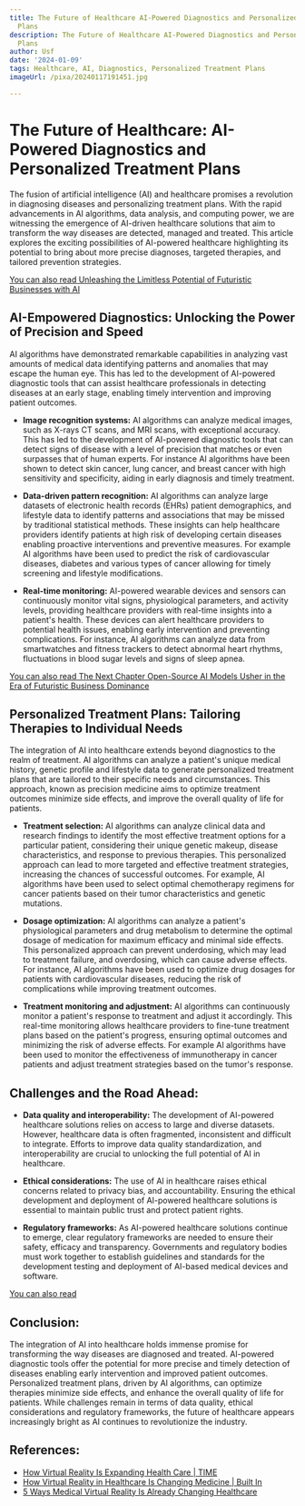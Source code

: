 ```yaml
---
title: The Future of Healthcare AI-Powered Diagnostics and Personalized Treatment
  Plans
description: The Future of Healthcare AI-Powered Diagnostics and Personalized Treatment
  Plans
author: Usf
date: '2024-01-09'
tags: Healthcare, AI, Diagnostics, Personalized Treatment Plans
imageUrl: /pixa/20240117191451.jpg

---
```

# **The Future of Healthcare: AI-Powered Diagnostics and Personalized Treatment  Plans**

The fusion  of artificial intelligence (AI)  and healthcare promises a  revolution in diagnosing  diseases and personalizing  treatment plans. With the rapid advancements in  AI algorithms, data analysis, and computing power, we are witnessing the emergence of AI-driven healthcare solutions that aim to transform the way diseases are detected, managed and treated.  This article explores the  exciting possibilities of AI-powered healthcare highlighting its potential to bring about more precise diagnoses, targeted therapies, and tailored prevention strategies.

[You can also  read Unleashing the Limitless  Potential of Futuristic Businesses with AI](Unleashing%20the%20Limitless%20Potential%20of%20Futuristic%20Businesses%20with%20AI)


## **AI-Empowered Diagnostics:  Unlocking  the Power of Precision and Speed**

AI algorithms have demonstrated remarkable capabilities in  analyzing vast amounts of medical  data identifying  patterns  and anomalies that may escape the human eye.  This has led  to the development of AI-powered diagnostic tools that can assist healthcare professionals in detecting diseases at an early stage, enabling timely intervention and improving patient  outcomes.

- **Image recognition systems:** AI algorithms can analyze medical images, such  as X-rays CT scans, and MRI scans, with exceptional accuracy. This has led to the development of  AI-powered diagnostic tools that can detect signs of disease with  a level of  precision that matches or even  surpasses that of human experts. For instance AI algorithms have been shown to detect skin cancer, lung cancer, and breast cancer with  high  sensitivity and specificity, aiding in early diagnosis  and timely treatment.

- **Data-driven pattern recognition:** AI algorithms can analyze large datasets of  electronic  health records (EHRs) patient demographics, and lifestyle data  to identify patterns and associations that may be missed by traditional statistical  methods. These insights can help healthcare providers identify patients at high risk of  developing certain diseases enabling proactive interventions  and preventive measures. For example AI algorithms have been used to predict the risk of cardiovascular diseases, diabetes and various types of cancer allowing for timely screening and lifestyle modifications.

- **Real-time monitoring:** AI-powered wearable devices and sensors can  continuously monitor vital signs, physiological parameters, and activity levels, providing  healthcare providers with real-time insights into a patient's health. These devices can alert  healthcare providers to potential health issues, enabling early intervention and preventing  complications. For instance, AI  algorithms can analyze data from smartwatches and fitness trackers to detect abnormal heart rhythms, fluctuations in blood sugar levels and signs of sleep apnea.

[You can also  read The Next Chapter Open-Source AI Models Usher in the Era of Futuristic Business Dominance](The%20Next%20Chapter%20Open-Source%20AI%20Models%20Usher%20in%20the%20Era%20of%20Futuristic%20Business%20Dominance)


## **Personalized Treatment Plans: Tailoring Therapies to Individual Needs**

The integration of AI into healthcare  extends  beyond diagnostics to the realm of treatment. AI algorithms can analyze a patient's unique medical history, genetic profile and lifestyle data to generate personalized treatment  plans  that are tailored to their specific needs and circumstances.  This approach, known as precision medicine aims to optimize treatment outcomes minimize side effects, and improve the overall  quality of life for patients.

-  **Treatment selection:** AI algorithms can analyze clinical  data and  research findings to  identify the most effective treatment options for a particular  patient, considering their unique  genetic  makeup, disease characteristics, and response to previous therapies. This personalized approach can lead to more targeted and effective treatment strategies,  increasing the chances of successful outcomes. For example, AI algorithms have been used to select optimal chemotherapy  regimens for  cancer patients based on their tumor characteristics and genetic mutations.

- **Dosage optimization:** AI algorithms can analyze a patient's physiological  parameters and drug metabolism to determine the optimal dosage of medication for maximum efficacy and minimal side effects. This personalized approach can prevent underdosing, which may  lead to treatment failure, and overdosing, which can cause adverse effects. For instance,  AI algorithms have been used to optimize  drug dosages for patients with cardiovascular diseases,  reducing the risk of  complications while improving treatment outcomes.

- **Treatment monitoring and adjustment:**  AI algorithms can continuously monitor a patient's response to treatment and adjust it accordingly. This real-time  monitoring allows healthcare  providers to fine-tune treatment plans based on the patient's progress, ensuring optimal outcomes and minimizing  the risk of adverse  effects. For  example AI algorithms have been used to monitor the effectiveness of immunotherapy in cancer patients and adjust treatment strategies  based on the tumor's response.

## **Challenges  and the Road Ahead:**

- **Data quality  and interoperability:** The development of AI-powered healthcare solutions relies  on access to large and diverse datasets. However, healthcare data is often fragmented, inconsistent and difficult to integrate. Efforts to improve data quality  standardization, and interoperability are crucial to unlocking the  full potential of AI in healthcare.

- **Ethical considerations:** The use of AI in healthcare raises ethical concerns related to privacy bias, and  accountability. Ensuring the  ethical development and deployment of AI-powered healthcare solutions is essential to maintain public  trust  and protect patient rights.

- **Regulatory frameworks:** As AI-powered healthcare solutions continue to emerge,  clear regulatory  frameworks are needed to ensure their safety, efficacy and transparency. Governments  and regulatory bodies must work together  to establish guidelines and  standards for the development testing and deployment of AI-based medical  devices and software.

[You can also  read ]()


## **Conclusion:**

The integration of AI  into healthcare holds immense promise for transforming the way diseases are diagnosed and treated. AI-powered diagnostic tools offer  the potential for more precise and timely detection of diseases enabling early intervention and improved patient outcomes.  Personalized treatment plans, driven by AI  algorithms, can optimize therapies minimize side effects, and enhance the overall quality of life for patients. While  challenges remain in terms of data quality, ethical considerations and regulatory frameworks, the future of healthcare appears  increasingly bright as AI continues to revolutionize the industry.

## References:
- [How Virtual Reality Is Expanding Health Care | TIME](https://time.com/6155085/virtual-reality-improve-health-care/)
- [How Virtual Reality in Healthcare Is Changing Medicine | Built In](https://builtin.com/healthcare-technology/ar-virtual-reality-healthcare)
- [5 Ways Medical Virtual Reality Is Already Changing Healthcare](https://medicalfuturist.com/5-ways-medical-vr-is-changing-healthcare/)
